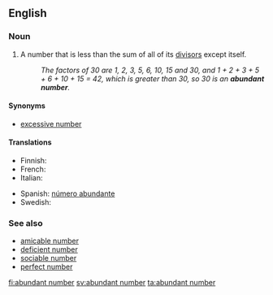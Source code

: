 ==English==
{{wikipedia}}
===Noun===
{{en-noun}}

# {{number theory}} A number that is less than the sum of all of its [[divisor]]s except itself.
#:''The factors of 30 are 1, 2, 3, 5, 6, 10, 15 and 30, and 1 + 2 + 3 + 5 + 6 + 10 + 15 = 42, which is greater than 30, so 30 is an '''abundant number'''.''

====Synonyms====
*[[excessive number]]

====Translations====
{{trans-top|abundant number}}
* Finnish: {{t|fi|runsas luku}}
* French: {{t-|fr|nombre abondant|m}}
* Italian: {{t-|it|numero abbondante|m}}
{{trans-mid}}
* Spanish: [[número abundante]] {{m}}
* Swedish: {{t+|sv|ymnigt tal|n}}
{{trans-bottom}}

===See also===
*[[amicable number]]
*[[deficient number]]
*[[sociable number]]
*[[perfect number]]

[[fi:abundant number]]
[[sv:abundant number]]
[[ta:abundant number]]